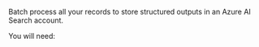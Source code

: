 Batch process all your records to store structured outputs in an Azure AI Search account.

You will need:


<AzureAISShared />
<AzureAISSharedCLIAPI />


